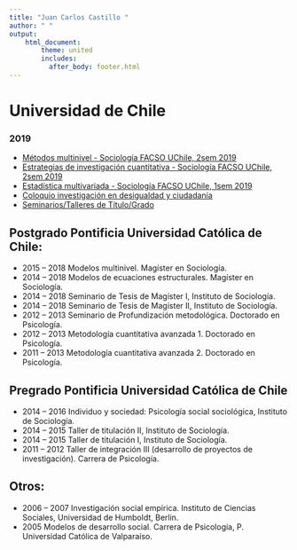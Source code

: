 ```yaml
---
title: "Juan Carlos Castillo "
author: " "
output:
    html_document:
        theme: united
        includes:
          after_body: footer.html
---
```


# Universidad de Chile

### 2019

- [Métodos multinivel - Sociología FACSO UChile, 2sem 2019](https://multinivel.netlify.com/)
- [Estrategias de investigación cuantitativa - Sociología FACSO UChile, 2sem 2019](https://estrategias-ic.netlify.com/)
- [Estadística multivariada - Sociología FACSO UChile, 1sem 2019](https://juancarloscastillo.github.io/metsoc-facsouchile/index.html)
- [Coloquio investigación en desigualdad y ciudadanía](coloquio-inv.html)
- [Seminarios/Talleres  de Título/Grado](seminarios-talleres.html)

## Postgrado Pontificia Universidad Católica de Chile:

- 2015 – 2018        Modelos multinivel. Magíster en Sociología.
-  2014 – 2018           Modelos de ecuaciones estructurales. Magíster en Sociología.
-  2014 – 2018    Seminario de Tesis de Magíster I, Instituto de Sociología.
-  2014 – 2018    Seminario de Tesis de Magíster II, Instituto de Sociología.
-  2012 – 2013   Seminario de Profundización metodológica. Doctorado en Psicología.
-  2012 – 2013   Metodología cuantitativa avanzada 1. Doctorado en Psicología.
-  2011 – 2013   Metodología cuantitativa avanzada 2. Doctorado en Psicología.

## Pregrado Pontificia Universidad Católica de Chile

-  2014 – 2016 Individuo y sociedad: Psicología social sociológica, Instituto de Sociología.
-  2014 – 2015  Taller de titulación II, Instituto de Sociología.
-  2014 – 2015  Taller de titulación I, Instituto de Sociología.
-  2011 – 2012  Taller de integración III (desarrollo de proyectos de investigación). Carrera de Psicología.


## Otros:
-  2006   –   2007   Investigación     social   empírica.   Instituto   de   Ciencias   Sociales,   Universidad   de Humboldt, Berlin.
-  2005 Modelos de desarrollo social. Carrera de Psicología, P. Universidad Católica de Valparaíso.

<br/>

<br/>
